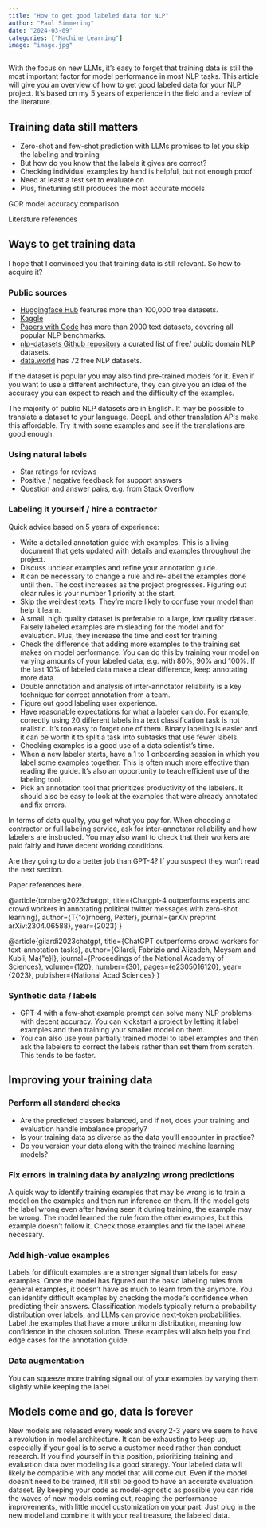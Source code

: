 ```yaml
---
title: "How to get good labeled data for NLP"
author: "Paul Simmering"
date: "2024-03-09"
categories: ["Machine Learning"]
image: "image.jpg"
---
```


With the focus on new LLMs, it's easy to forget that training data is still the most important factor for model performance in most NLP tasks. This article will give you an overview of how to get good labeled data for your NLP project. It's based on my 5 years of experience in the field and a review of the literature.

## Training data still matters

- Zero-shot and few-shot prediction with LLMs promises to let you skip the labeling and training
- But how do you know that the labels it gives are correct?
- Checking individual examples by hand is helpful, but not enough proof
- Need at least a test set to evaluate on
- Plus, finetuning still produces the most accurate models

GOR model accuracy comparison

Literature references

## Ways to get training data

I hope that I convinced you that training data is still relevant. So how to acquire it?

### Public sources

- [Huggingface Hub](https://huggingface.co/datasets) features more than 100,000 free datasets.
- [Kaggle](https://www.kaggle.com/datasets)
- [Papers with Code](https://paperswithcode.com/datasets) has more than 2000 text datasets, covering all popular NLP benchmarks.
- [nlp-datasets Github repository](https://github.com/niderhoff/nlp-datasets) a curated list of free/ public domain NLP datasets.
- [data.world](https://data.world/datasets/nlp) has 72 free NLP datasets.

If the dataset is popular you may also find pre-trained models for it. Even if you want to use a different architecture, they can give you an idea of the accuracy you can expect to reach and the difficulty of the examples.

The majority of public NLP datasets are in English. It may be possible to translate a dataset to your language. DeepL and other translation APIs make this affordable. Try it with some examples and see if the translations are good enough.

### Using natural labels

- Star ratings for reviews
- Positive / negative feedback for support answers
- Question and answer pairs, e.g. from Stack Overflow

### Labeling it yourself / hire a contractor

Quick advice based on 5 years of experience:

- Write a detailed annotation guide with examples. This is a living document that gets updated with details and examples throughout the project.
- Discuss unclear examples and refine your annotation guide.
- It can be necessary to change a rule and re-label the examples done until then. The cost increases as the project progresses. Figuring out clear rules is your number 1 priority at the start.
- Skip the weirdest texts. They’re more likely to confuse your model than help it learn.
- A small, high quality dataset is preferable to a large, low quality dataset. Falsely labeled examples are misleading for the model and for evaluation. Plus, they increase the time and cost for training.
- Check the difference that adding more examples to the training set makes on model performance. You can do this by training your model on varying amounts of your labeled data, e.g. with 80%, 90% and 100%. If the last 10% of labeled data make a clear difference, keep annotating more data.
- Double annotation and analysis of inter-annotator reliability is a key technique for correct annotation from a team.
- Figure out good labeling user experience.
- Have reasonable expectations for what a labeler can do. For example, correctly using 20 different labels in a text classification task is not realistic. It’s too easy to forget one of them. Binary labeling is easier and it can be worth it to split a task into subtasks that use fewer labels.
- Checking examples is a good use of a data scientist’s time.
- When a new labeler starts, have a 1 to 1 onboarding session in which you label some examples together. This is often much more effective than reading the guide. It’s also an opportunity to teach efficient use of the labeling tool.
- Pick an annotation tool that prioritizes productivity of the labelers. It should also be easy to look at the examples that were already annotated and fix errors.

In terms of data quality, you get what you pay for. When choosing a contractor or full labeling service, ask for inter-annotator reliability and how labelers are instructed. You may also want to check that their workers are paid fairly and have decent working conditions.

Are they going to do a better job than GPT-4? If you suspect they won’t read the next section.

Paper references here.

@article{tornberg2023chatgpt,
  title={Chatgpt-4 outperforms experts and crowd workers in annotating political twitter messages with zero-shot learning},
  author={T{\"o}rnberg, Petter},
  journal={arXiv preprint arXiv:2304.06588},
  year={2023}
}

@article{gilardi2023chatgpt,
  title={ChatGPT outperforms crowd workers for text-annotation tasks},
  author={Gilardi, Fabrizio and Alizadeh, Meysam and Kubli, Ma{\"e}l},
  journal={Proceedings of the National Academy of Sciences},
  volume={120},
  number={30},
  pages={e2305016120},
  year={2023},
  publisher={National Acad Sciences}
}

### Synthetic data / labels

- GPT-4 with a few-shot example prompt can solve many NLP problems with decent accuracy. You can kickstart a project by letting it label examples and then training your smaller model on them.
- You can also use your partially trained model to label examples and then ask the labelers to correct the labels rather than set them from scratch. This tends to be faster.


## Improving your training data

### Perform all standard checks

- Are the predicted classes balanced, and if not, does your training and evaluation handle imbalance properly?
- Is your training data as diverse as the data you’ll encounter in practice?
- Do you version your data along with the trained machine learning models?

### Fix errors in training data by analyzing wrong predictions

A quick way to identify training examples that may be wrong is to train a model on the examples and then run inference on them. If the model gets the label wrong even after having seen it during training, the example may be wrong. The model learned the rule from the other examples, but this example doesn’t follow it. Check those examples and fix the label where necessary.

### Add high-value examples

Labels for difficult examples are a stronger signal than labels for easy examples. Once the model has figured out the basic labeling rules from general examples, it doesn’t have as much to learn from the anymore. You can identify difficult examples by checking the model’s confidence when predicting their answers. Classification models typically return a probability distribution over labels, and LLMs can provide next-token probabilities. Label the examples that have a more uniform distribution, meaning low confidence in the chosen solution. These examples will also help you find edge cases for the annotation guide.

### Data augmentation

You can squeeze more training signal out of your examples by varying them slightly while keeping the label.

## Models come and go, data is forever

New models are released every week and every 2-3 years we seem to have a revolution in model architecture. It can be exhausting to keep up, especially if your goal is to serve a customer need rather than conduct research. If you find yourself in this position, prioritizing training and evaluation data over modeling is a good strategy. Your labeled data will likely be compatible with any model that will come out. Even if the model doesn’t need to be trained, it’ll still be good to have an accurate evaluation dataset. By keeping your code as model-agnostic as possible you can ride the waves of new models coming out, reaping the performance improvements, with little model customization on your part. Just plug in the new model and combine it with your real treasure, the labeled data.
